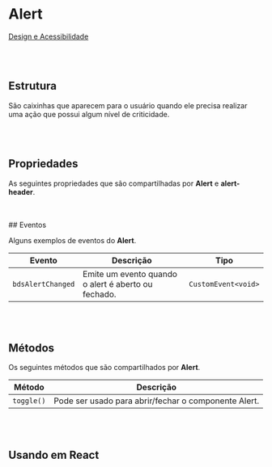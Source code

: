 
# Alert

[Design e Acessibilidade](https://www.figma.com/design/2bBnJVKkG09JPWCFBIcD1y/%5BDS%5D-Components?m=auto&node-id=44-3513&t=TyXNmrAZbhl7DmWw-1)

<br></br>
## Estrutura

São caixinhas que aparecem para o usuário quando ele precisa realizar uma ação que possui algum nível de criticidade.

<Canvas of={AlertStories.Properties} >
</Canvas>

<Meta isTemplate />

<br></br>
## Propriedades

As seguintes propriedades que são compartilhadas por **Alert** e **alert-header**.

<Controls />
<br></br>
## Eventos

Alguns exemplos de eventos do **Alert**.

<table>
    <thead>
        <tr>
            <th>Evento</th>
            <th>Descrição</th>
            <th>Tipo</th>
        </tr>
    </thead>
    <tbody>
        <tr>
            <td><code>bdsAlertChanged</code></td>
            <td>Emite um evento quando o alert é aberto ou fechado.</td>
            <td><code>CustomEvent&lt;void&gt;</code></td>
        </tr>
    </tbody>
</table>

<Source of={AlertStories.Events} />

<br></br>
## Métodos

Os seguintes métodos que são compartilhados por **Alert**.
<table>
  <thead>
    <tr>
      <th>Método</th>
      <th>Descrição</th>
    </tr>
  </thead>
  <tbody>
    <tr>
      <td><code>toggle()</code></td>
      <td>Pode ser usado para abrir/fechar o componente Alert.</td>
    </tr>
  </tbody>
</table>

<Source of={AlertStories.Methods} />

<br></br>
## Usando em React

<Source of={AlertStories.FrameworkReact} />
